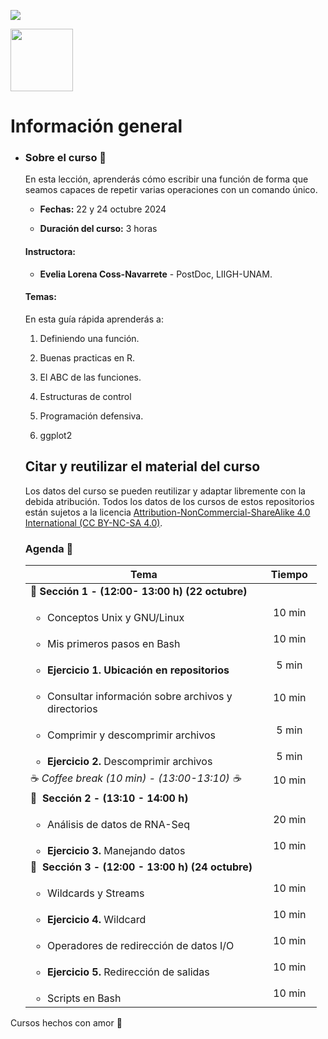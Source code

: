 ::: {layout-ncol="2"}
![](https://liigh.unam.mx/wp-content/uploads/2016/05/logo-liigh-unam.png){fig-align="left"}

![](img/ViernesBioinfo_logo.png){fig-align="right" width="100"}
:::

# Información general {.unnumbered}

-   ::: {.panel-tabset group="globalInfo"}
    ### Sobre el curso 📌

    En esta lección, aprenderás cómo escribir una función de forma que seamos capaces de repetir varias operaciones con un comando único.

    -   **Fechas:** 22 y 24 octubre 2024

    -   **Duración del curso:** 3 horas

    #### **Instructora:**

    -   **Evelia Lorena Coss-Navarrete** - PostDoc, LIIGH-UNAM.

    #### **Temas:**

    En esta guía rápida aprenderás a:

    1.  Definiendo una función.

    2.  Buenas practicas en R.

    3.  El ABC de las funciones.

    4.  Estructuras de control

    5.  Programación defensiva.

    6.  ggplot2

    ## Citar y reutilizar el material del curso

    Los datos del curso se pueden reutilizar y adaptar libremente con la debida atribución. Todos los datos de los cursos de estos repositorios están sujetos a la licencia [Attribution-NonCommercial-ShareAlike 4.0 International (CC BY-NC-SA 4.0)](https://creativecommons.org/licenses/by-nc-sa/4.0/).

    ### Agenda 📆 {#agenda}

    +--------------------------------------------------------+------------+
    | Tema                                                   | Tiempo     |
    +========================================================+:==========:+
    | 🔷 **Sección** **1 - (12:00- 13:00 h) (22 octubre)**   |            |
    +--------------------------------------------------------+------------+
    | -   Conceptos Unix y GNU/Linux                         | 10 min     |
    +--------------------------------------------------------+------------+
    | -   Mis primeros pasos en Bash                         | 10 min     |
    +--------------------------------------------------------+------------+
    | -   **Ejercicio 1. Ubicación en repositorios**         | 5 min      |
    +--------------------------------------------------------+------------+
    | -   Consultar información sobre archivos y directorios | 10 min     |
    +--------------------------------------------------------+------------+
    | -   Comprimir y descomprimir archivos                  | 5 min      |
    +--------------------------------------------------------+------------+
    | -   **Ejercicio 2.** Descomprimir archivos             | 5 min      |
    +--------------------------------------------------------+------------+
    | ☕ *Coffee break (10 min) - (13:00-13:10) ☕*          | 10 min     |
    +--------------------------------------------------------+------------+
    | 🔷  **Sección** **2 - (13:10 - 14:00 h)**              |            |
    +--------------------------------------------------------+------------+
    | -   Análisis de datos de RNA-Seq                       | 20 min     |
    +--------------------------------------------------------+------------+
    | -   **Ejercicio 3.** Manejando datos                   | 10 min     |
    +--------------------------------------------------------+------------+
    | 🔷  **Sección 3 - (12:00 - 13:00 h) (24 octubre)**     |            |
    +--------------------------------------------------------+------------+
    | -   Wildcards y Streams                                | 10 min     |
    +--------------------------------------------------------+------------+
    | -   **Ejercicio 4.** Wildcard                          | 10 min     |
    +--------------------------------------------------------+------------+
    | -   Operadores de redirección de datos I/O             | 10 min     |
    +--------------------------------------------------------+------------+
    | -   **Ejercicio 5.** Redirección de salidas            | 10 min     |
    +--------------------------------------------------------+------------+
    | -   Scripts en Bash                                    | 10 min     |
    +--------------------------------------------------------+------------+
    :::

Cursos hechos con amor 💜
